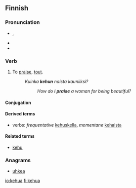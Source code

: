 ==Finnish==
{{Finnish index|k|e}}

===Pronunciation===
* {{IPA|[ˈke̞ɦuɑˣ]|lang=fi}}, {{X-SAMPA|["keh\uA(?)]}}
* {{hyphenation|ke|hu|a}}
* {{rhymes|ɑ|lang=fi}}

===Verb===
{{infl|fi|verb}}

# {{transitive}} To [[praise]], [[tout]].
#: ''Kuinka '''kehun''' naista kauniiksi?''
#:: ''How do I '''praise''' a woman for being beautiful?''

====Conjugation====
{{fi-conj-sanoa|keh|||u|a}}

====Derived terms====
* verbs: ''frequentative'' [[kehuskella]], ''momentane'' [[kehaista]]

====Related terms====
* [[kehu]]

===Anagrams===
* [[uhkea#Finnish|uhkea]]

[[io:kehua]]
[[fi:kehua]]